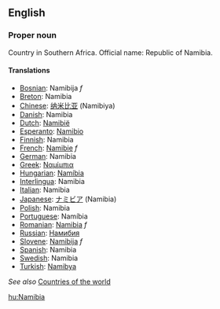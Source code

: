 ==English==

===Proper noun===

Country in Southern Africa. Official name: Republic of Namibia.

====Translations====
*[[Bosnian]]: Namibija ''f''
*[[Breton]]: Namibia
*[[Chinese]]: [[纳米比亚]] (Namibiya)
*[[Danish]]: Namibia
*[[Dutch]]: [[Namibië]]
*[[Esperanto]]: [[Namibio]]
*[[Finnish]]: Namibia
*[[French]]: [[Namibie]] ''f''
*[[German]]: Namibia
*[[Greek]]: [[Ναμίμπια]]
*[[Hungarian]]: [[Namíbia]]
*[[Interlingua]]: Namibia
*[[Italian]]: Namibia
*[[Japanese]]: [[ナミビア]] (Namibia)
*[[Polish]]: Namibia
*[[Portuguese]]: Namíbia
*[[Romanian]]: [[Namibia]] ''f''
*[[Russian]]: [[Намибия]]
*[[Slovene]]: [[Namibija]] ''f''
*[[Spanish]]: Namibia
*[[Swedish]]: Namibia
*[[Turkish]]: [[Namibya]]

''See also'' [[Countries of the world]]

[[hu:Namibia]]